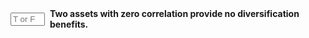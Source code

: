 ::: {.question-block}

<form onsubmit="event.preventDefault(); checkAnswerBox('module2_tf_q49','F')" style="display: flex; align-items: center; gap: 8px;">
<input type="text" id="module2_tf_q49" name="module2_tf_q49" maxlength="1" placeholder="T or F"
         style="width: 55px;" data-correct-answer="F" /> <label for="module2_tf_q49"><strong>Two assets with zero correlation provide no diversification benefits.</strong></label>
</form>

<div id="feedback-module2_tf_q49" class="feedback" data-status="" style="display:none;">
The sentence is FALSE. Combining two assets with zero correlation still provides significant diversification benefits by reducing portfolio variance. The only case with no benefit is a perfect positive correlation of +1.
</div>
:::
